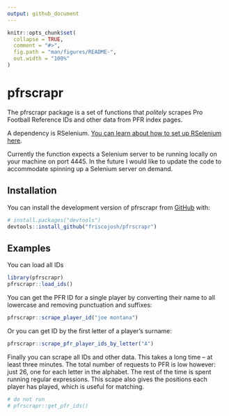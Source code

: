 ```yaml
---
output: github_document
---
```


<!-- README.md is generated from README.Rmd. Please edit that file -->

```r
knitr::opts_chunk$set(
  collapse = TRUE,
  comment = "#>",
  fig.path = "man/figures/README-",
  out.width = "100%"
)
```

# pfrscrapr

<!-- badges: start -->
<!-- badges: end -->

The pfrscrapr package is a set of functions that _politely_ scrapes Pro Football Reference IDs and other data from PFR index pages.

A dependency is RSelenium. [You can learn about how to set up RSelenium here](https://www.youtube.com/watch?v=GnpJujF9dBw&t=10s).

Currently the function expects a Selenium server to be running locally on your machine on port 4445. In the future I would like to update the code to accommodate spinning up a Selenium server on demand.

## Installation

You can install the development version of pfrscrapr from [GitHub](https://github.com/) with:

``` r
# install.packages("devtools")
devtools::install_github("friscojosh/pfrscrapr")
```

## Examples

You can load all IDs

``` r
library(pfrscrapr)
pfrscrapr::load_ids()
```


You can get the PFR ID for a single player by converting their name to all 
lowercase and removing punctuation and suffixes:

```r
pfrscrapr::scrape_player_id("joe montana")
```

Or you can get ID by the first letter of a player's surname:

```r
pfrscrapr::scrape_pfr_player_ids_by_letter("A")
```


Finally you can scrape all IDs and other data. This takes a long time -- at least three minutes. The total number of requests to PFR is low however: just 26, one for each letter in the alphabet. The rest of the time is spent running regular expressions. This scape also gives the positions each player has played, which is useful for matching.

```r
# do not run
# pfrscrapr::get_pfr_ids()
```
